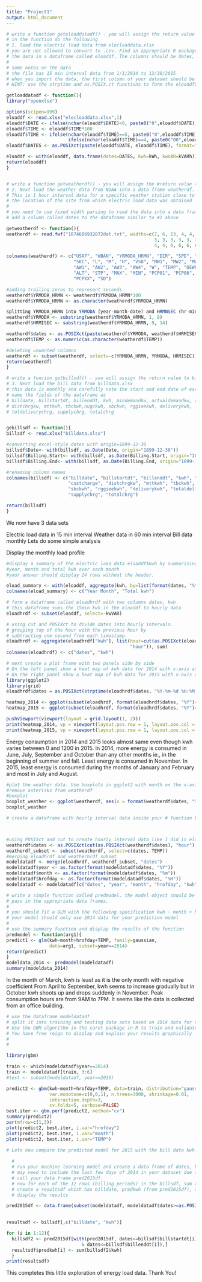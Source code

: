 ```yaml
---
title: "Project1"
output: html_document
---
```

```r
# write a function geteloaddatadf() - you will assign the return value to eloaddf
# in the function do the following
# 1. load the electric load data from elecloaddata.xlsx
# you are not allowed to convert to .csv. Find an appropriate R package that can read .xlsx files and load
# the data in a dataframe called eloaddf. The columns should be dates, kwh, kwVAR
#
# some notes on the data
# the file has 15 min interval data from 1/1/2014 to 12/30/2015
# when you import the data, the first column of your dataset should be dates in POSIXct format
# HINT: use the strptime and as.POSIX.ct functions to form the eloaddf$dates

getloaddatadf <- function(){
library("openxlsx")

options(scipen=999)
eloaddf <- read.xlsx("elecloaddata.xlsx",1)
eloaddf$DATE <- ifelse(nchar(eloaddf$DATE)<6, paste0("0",eloaddf$DATE), paste0("",eloaddf$DATE))
eloaddf$TIME <- eloaddf$TIME*100
eloaddf$TIME <- ifelse(nchar(eloaddf$TIME)==5, paste0("0",eloaddf$TIME),
                       ifelse(nchar(eloaddf$TIME)==4, paste0("00",eloaddf$TIME), paste0("",eloaddf$TIME)))
eloaddf$DATES <- as.POSIXct(paste(eloaddf$DATE, eloaddf$TIME), format="%m%d%y %H%M%S", tz="GMT")                        

eloaddf <- with(eloaddf, data.frame(dates=DATES, kwh=kWh, kwVAR=kVARh))
return(eloaddf)
}


# write a function getweatherdf() - you will assign the #return value to weatherdf
# 2. Next load the weather data from NOAA into a data frame weatherdf. The data is in 1874606932872dat.txt
# This is 1 hour interval data for a specific weather station close to
# the location of the site from which electric load data was obtained
#
# you need to use fixed width parsing to read the data into a data frame.
# add a column called dates to the dataframe similar to #1 above

getweatherdf <- function(){
weatherdf <- read.fwf("1874606932872dat.txt", widths=c(7, 6, 13, 4, 4, 4, 4, 4, 2, 2, 2, 5, 
                                                       3, 3, 3, 3, 3, 3, 3, 3, 2, 5, 5, 7, 6, 7, 
                                                       4, 4, 6, 6, 6, 6, 2),header=FALSE, skip=1)

colnames(weatherdf) <- c("USAF", "WBAN", "YRMODA_HRMN", "DIR", "SPD", "GUS", "CLG",
                         "SKC", "L", "M", "H", "VSB", "MW1", "MW2", "MW3", "MW4", 
                         "AW1", "AW2", "AW3", "AW4", "W", "TEMP", "DEWP", "SLP", 
                         "ALT", "STP", "MAX", "MIN", "PCP01", "PCP06", "PCP24",
                         "PCPXX", "SD")

#adding trailing zeros to represent seconds
weatherdf$YRMODA_HRMN <- weatherdf$YRMODA_HRMN*100
weatherdf$YRMODA_HRMN <- as.character(weatherdf$YRMODA_HRMN)

splitting YRMODA_HRMN into YRMODA (year-month-date) and HRMNSEC (hr-min-sec)
weatherdf$YRMODA <- substring(weatherdf$YRMODA_HRMN, 1, 8)
weatherdf$HRMISEC <- substring(weatherdf$YRMODA_HRMN, 9, 14)

weatherdf$dates <- as.POSIXct(paste(weatherdf$YRMODA, weatherdf$HRMISEC), format="%Y%m%d %H%M%S", tz="GMT")
weatherdf$TEMP <- as.numeric(as.character(weatherdf$TEMP))

#deleting unwanted columns 
weatherdf <- subset(weatherdf, select=-c(YRMODA_HRMN, YRMODA, HRMISEC))
return(weatherdf)
}

# write a funcion getbillsdf() - you will assign the return value to billsdf
# 3. Next load the bill data from billdata.xlsx
# this data is monthly and carefully note the start and end date of each billing period. 
# name the fields of the dataframe as
# billdate, billstartdt, billenddt, kwh, mindemandkw, actualdemandkw, custcharge, 
# distchrgkw, mttkwh, tbckwh,nugckwh, sbckwh, rggieekwh, deliverykwh, 
# totdeliverychrg, supplychrg, totalchrg


gebillsdf <- function(){
billsdf <- read.xlsx("billdata.xlsx")

#converting excel-style dates with origin=1899-12-30
billsdf$Date<- with(billsdf, as.Date(Date, origin="1899-12-30"))
billsdf$Billing.Start<- with(billsdf, as.Date(Billing.Start, origin="1899-12-30"))
billsdf$Billing.End<- with(billsdf, as.Date(Billing.End, origin="1899-12-30"))

#renaming column names
colnames(billsdf) <- c("billdate", "billstartdt", "billenddt", "kwh", "mindemandkw", "actualdemandkw",
                       "custcharge", "distchrgkw", "mttkwh", "tbckwh", "nugckwh",
                       "sbckwh", "rggieekwh", "deliverykwh", "totaldeliverychrg",
                       "supplychrg", "totalchrg")

return(billsdf)
}
```
We now have 3 data sets

Electric load data in 15 min interval
Weather data in 60 min interval
Bill data monthly
Lets do some simple analysis

Display the monthly load profile
```r
#display a summary of the electric load data eloaddf$kwh by summarizing it by 
#year, month and total kwh over each month
#your answer should display 24 rows without the header.

eload_summary <- with(eloaddf, aggregate(kwh, by=list(format(dates, "%Y    %m")), FUN=sum))
colnames(eload_summary) <- c("Year Month", "Total kwh")

# form a dataframe called eloadhrdf with two columns dates, kwh
# this dataframe sums the 15min kwh in the eloaddf to hourly data
eloadhrdf <- subset(eloaddf, select=-kwVAR)

# using cut and POSIXct to divide dates into hourly intervals.
# grouping top of the hour with the previous hour by
# subtracting one second from each timestamp.
eloadhrdf <- aggregate(eloadhrdf["kwh"], list(hour=cut(as.POSIXct(eloadhrdf$dates)-1,
                                              "hour")), sum)
colnames(eloadhrdf) <- c("dates", "kwh")

# next create a plot frame with two panels side by side
# On the left panel show a heat map of kwh data for 2014 with x-axis as months and y-axis as hour of the day (1 to 24). use subsetting of the data frame rather than copying the data into yet another data frame
# On the right panel show a heat map of kwh data for 2015 with x-axis as months and y-axis as hour of the day (1 to 24). use subsetting of the data frame rather than copying the data into yet another data frame
library(ggplot2)
library(grid)
eloadhrdf$dates = as.POSIXct(strptime(eloadhrdf$dates, "%Y-%m-%d %H:%M:%S"), tz = "GMT");

heatmap_2014 <- ggplot(subset(eloadhrdf, format(eloadhrdf$dates, "%Y")=="2014"), aes(x = format(dates, "%m"), y = format(dates, "%H"), fill = kwh)) + geom_tile() + labs(x="Month", y="Hour of the Day", title="kwh for 2014")  
heatmap_2015 <- ggplot(subset(eloadhrdf, format(eloadhrdf$dates, "%Y")=="2015"), aes(x = format(dates, "%m"), y = format(dates, "%H"), fill = kwh)) + geom_tile() + labs(x="Month", y="Hour of the Day", title="kwh for 2015")

pushViewport(viewport(layout = grid.layout(1, 2)))
print(heatmap_2014, vp = viewport(layout.pos.row = 1, layout.pos.col = 1))
print(heatmap_2015, vp = viewport(layout.pos.row = 1, layout.pos.col = 2))
```
Energy consumption in 2014 and 2015 looks almost same even though kwh varies between 0 and 1200 in 2015. 
In 2014, more energy is consumed in June, July, September and October than any other months ie., in the beginning of summer and fall. Least energy is consumed in November.
In 2015, least energy is consumed during the months of January and February and most in July and August. 

```r
#plot the weather data. Use boxplots in ggplot2 with month on the x-axis and temperature in y-axis
#remove asterisks from weatherdf 
#boxplot
boxplot_weather <- ggplot(weatherdf, aes(x = format(weatherdf$dates, "%m"), y = TEMP)) + geom_boxplot() + labs(x="Month",y="Temperature")
boxplot_weather

# create a dataframe with hourly interval data inside your # function by combining selective columns from eloadhrdf # #and weatherdf your dataframe should be called modeldatadf #and the columns should be dates, year, month, hrofday, #temp, kwh



#using POSIXct and cut to create hourly interval data like I did in eloadhrdf
weatherdf$dates <- as.POSIXct(cut(as.POSIXct(weatherdf$dates), "hour"), tz="GMT")
weatherdf_subset <- subset(weatherdf, select=c(dates, TEMP))
#merging eloadhrdf and weatherhrdf_subset
modeldatadf <- merge(eloadhrdf, weatherdf_subset, "dates")
modeldatadf$year <- as.factor(format(modeldatadf$dates, "%Y"))
modeldatadf$month <- as.factor(format(modeldatadf$dates, "%m"))
modeldatadf$hrofday <- as.factor(format(modeldatadf$dates, "%H"))
modeldatadf <- modeldatadf[c("dates", "year", "month", "hrofday", "kwh", "TEMP")]

# write a simple function called predmodel. the model object should be the return parameter
# pass in the appropriate data frames.
# 
# you should fit a GLM with the following specification kwh ~ month + hrofday + temp
# your model should only use 2014 data for your prediction model
#
# use the summary function and display the results of the function
predmodel <- function(arg1){
predict1 <- glm(kwh~month+hrofday+TEMP, family=gaussian,
                data=arg1, subset=year==2014)
return(predict)
}
modeldata_2014 <- predmodel(modeldatadf)
summary(modeldata_2014)
```
In the month of March, kwh is least as it is the only month with negative coefficient
From April to September, kwh seems to increase gradually but in October kwh
shoots up and drops suddenly in November.
Peak consumption hours are from 9AM to 7PM. It seems like the data is collected from an office building.

```r
# use the dataframe modeldatadf
# split it into training and testing data sets based on 2014 data for training and 2015 data for testing
# Use the GBM algorithm in the caret package in R to train and validate the model.
# You have free reign to display and explain your results graphically
#
#

library(gbm)

train <- which(modeldatadf$year==2014)
train <- modeldatadf[train, 3:6]
#test <- subset(modeldatadf, year==2015)

predict2 <- gbm(kwh~month+hrofday+TEMP, data=train, distribution="gaussian",
                var.monotone=c(0,0,1), n.trees=3000, shrinkage=0.01, 
                interaction.depth=3,
                cv.folds=5, verbose=FALSE)
best.iter <- gbm.perf(predict2, method="cv")
summary(predict2)
par(mfrow=c(1,3))
plot(predict2, best.iter, i.var="hrofday")
plot(predict2, best.iter, i.var="month")
plot(predict2, best.iter, i.var="TEMP")

# Lets now compare the predicted model for 2015 with the bill data kwh!
  
  #
  # run your machine learning model and create a data frame of dates, kwh for 1hr interval data for 2015. note you
  # may need to include the last few days of 2014 in your dataset due to the billing dates in January (see billdata.xlsx)
  # call your data frame pred2015df.
  # now for each of the 12 rows (billing periods) in the billsdf, sum the kwh for the date range in each of the rows from pred2015df for the corresponding start and end of billing in billsdf 
  # create a resultsdf which has billdate, predkwh (from pred2015df), actualkwh (from billsdf)
  # display the results

pred2015df <- data.frame(subset(modeldatadf, modeldatadf$dates>=as.POSIXct("2014-12-20 0:00:00 GMT", 
                                                                          "%Y-%m-%d %H:%M:%S", tz = "GMT")))

resultsdf <- billsdf[,c("billdate", "kwh")]

for (i in 1:12){
  billsdf2 <- pred2015df[with(pred2015df, dates>=billsdf$billstartdt[i]
                            & dates<=billsdf$billenddt[i]),] 
  resultsdf$predkwh[i] <- sum(billsdf2$kwh)
  }
print(resultsdf)
```
This completes this little exploration of energy load data. Thank You!
